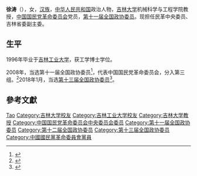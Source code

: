 {{Otheruses|徐涛}}
'''徐涛'''（{{bd|1955年|10月2日|}}），女，[[汉族|汉族]]，[[中华人民共和国|中华人民共和国]]政治人物，[[吉林大学|吉林大学]]机械科学与工程学院教授，[[中国国民党革命委员会|中国国民党革命委员会]]党员，[[第十一届全国政协委员|第十一届全国政协委员]]。现担任民革中央委员、吉林省委副主委。

== 生平 ==
1996年毕业于[[吉林工业大学|吉林工业大学]]，获工学博士学位。

2008年，当选第十一届全国政协委员<ref>{{cite news|title=第十一届全国政协委员名单|url=http://www.indaa.com.cn/zt/2009qglh/zxzs/200903/t20090303_127573.html|accessdate=2013-04-09|newspaper=新华社北京1月25日电 中国人民政治协商会议第十一届全国委员会委员名单(共2237人，2008年1月25日政协第十届全国委员会常务委员会第二十次会议通过)|date=2008年1月25日|deadurl=yes|archiveurl=https://web.archive.org/web/20130928014403/http://www.indaa.com.cn/zt/2009qglh/zxzs/200903/t20090303_127573.html|archivedate=2013年9月28日|df=}}</ref>，代表中国国民党革命委员会，分入第三组。<ref>{{cite news|title=全国政协信息-徐涛|url=http://www.cppcc.gov.cn/CMS/wylibary/showJcwyxtInfoWylibary.action?tabJcwyxt.guid=11W0001450&wytype=wjwy|accessdate=2013-04-11|newspaper=全国政协委员会|archive-date=2018-01-27|archive-url=https://web.archive.org/web/20180127084028/http://www.cppcc.gov.cn/CMS/wylibary/showJcwyxtInfoWylibary.action?tabJcwyxt.guid=11W0001450&wytype=wjwy}}</ref>2018年1月，当选[[中国人民政治协商会议第十三届全国委员会委员名单|第十三届全国政协委员]]<ref>{{Cite web|url=http://sports.163.com/18/0126/06/D92BRKK400051C89.html|title=中国人民政治协商会议第十三届全国委员会委员名单|accessdate=2018-01-26|last=|work=网易|archive-url=https://web.archive.org/web/20180127143232/http://sports.163.com/18/0126/06/D92BRKK400051C89.html|archive-date=2018-01-27|dead-url=yes}}</ref>。

== 參考文獻 ==
{{reflist}}

{{中国政治人物小作品}}

{{Authority control}}
{{DEFAULTSORT:Xu徐}}
[[Category:徐姓|Tao]]
[[Category:吉林大学校友|Category:吉林大学校友]]
[[Category:吉林工业大学校友|Category:吉林工业大学校友]]
[[Category:吉林大学教授|Category:吉林大学教授]]
[[Category:中国国民党革命委员会中央委员会委员|Category:中国国民党革命委员会中央委员会委员]]
[[Category:第十一届全国政协委员|Category:第十一届全国政协委员]]
[[Category:第十二届全国政协委员|Category:第十二届全国政协委员]]
[[Category:第十三届全国政协委员|Category:第十三届全国政协委员]]
[[Category:中國國民黨革命委員會黨員|Category:中國國民黨革命委員會黨員]]